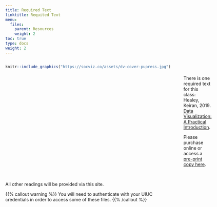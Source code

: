 ```yaml
---
title: Required Text
linktitle: Requited Text
menu:
  files:
    parent: Resources
    weight: 2
toc: true
type: docs
weight: 2
---
```


::::{style="display: grid; grid-template-columns: 1fr 1.5fr;grid-column-gap: 40px;"}

:::{}
```r
knitr::include_graphics("https://socviz.co/assets/dv-cover-pupress.jpg")
```
:::

:::{}
<br>
<br>
There is one required text for this class: Healey, Keiran, 2019. [Data Visualization: A Practical Introduction](https://press.princeton.edu/books/ebook/9780691185064/data-visualization).

Please purchase online or access a [pre-print copy here](https://socviz.co/index.html).
<br>
<br>

:::
::::

All other readings will be provided via this site. 

{{% callout warning %}}
You will need to authenticate with your UIUC credentials in order to access some of these files.
{{% /callout %}}